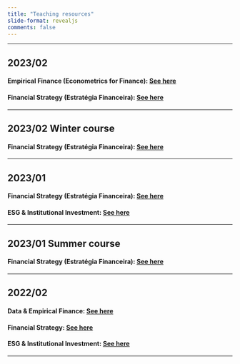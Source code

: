 ```yaml
---
title: "Teaching resources"
slide-format: revealjs
comments: false
---
```





___

## 2023/02 

#### Empirical Finance (Econometrics for Finance): [See here](empirical_finance/index.qmd)

#### Financial Strategy (Estratégia Financeira): [See here](financial_strategy/index.qmd)



___

## 2023/02 Winter course

#### Financial Strategy (Estratégia Financeira): [See here](202302w_financial_strategy/index.qmd)


___

## 2023/01

#### Financial Strategy (Estratégia Financeira): [See here](202301_financial_strategy/index.qmd)

#### ESG & Institutional Investment: [See here](202301_ESG/index.qmd)



___

## 2023/01 Summer course

#### Financial Strategy (Estratégia Financeira): [See here](202301s_financial_strategy/index.qmd)

___

## 2022/02

#### Data & Empirical Finance: [See here](202202_Empirical_finance/index.qmd)

#### Financial Strategy: [See here](202202_Financial_strategy/index.qmd)

#### ESG & Institutional Investment: [See here](202202_ESG/index.qmd)

___

